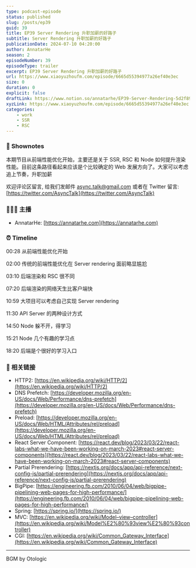 ```yaml
---
type: podcast-episode
status: published
slug: /posts/ep39
guid: 39
title: EP39 Server Rendering 升职加薪的好路子
subtitle: Server Rendering 升职加薪的好路子
publicationDate: 2024-07-10 04:20:00
author: AnnatarHe
season: 2
episodeNumber: 39
episodeType: trailer
excerpt: EP39 Server Rendering 升职加薪的好路子
url: https://www.xiaoyuzhoufm.com/episode/6665d55394977a26ef40e3ec
size: 0
duration: 0
explicit: false
draftLink: https://www.notion.so/annatarhe/EP39-Server-Rendering-5d2f894392124828a971afe2c7957f42?pvs=4
xyzLink: https://www.xiaoyuzhoufm.com/episode/6665d55394977a26ef40e3ec
categories:
    - work
    - SSR
    - RSC
---
```


### 📕 Shownotes

本期节目从前端性能优化开始，主要还是关于 SSR, RSC 和 Node 如何提升渲染性能。目前这条路径看起来应该是个比较确定的 Web 发展方向了。大家可以考虑追上节奏，升职加薪

欢迎评论区留言, 给我们发邮件 [async.talk@gmail.com](mailto:async.talk@gmail.com) 或者在 Twitter 留言: [https://twitter.com/AsyncTalk](https://twitter.com/AsyncTalk)

### 👨‍👨‍👦 主播

- AnnatarHe: [https://annatarhe.com](https://annatarhe.com)

### ⏰ Timeline

00:28 从前端性能优化开始

02:00 传统的前端性能优化在 Server rendering 面前略显尴尬

03:10 后端渲染和 RSC 很不同

07:20 后端渲染的网络天生比客户端快

10:59 大项目可以考虑自己实现 Server rendering

11:30 API Server 的两种设计方式

14:50 Node 躲不开，得学习

15:21 Node 几个有趣的学习点

18:20 后端是个很好的学习入口

### 🔗 相关链接

- HTTP2: [https://en.wikipedia.org/wiki/HTTP/2](https://en.wikipedia.org/wiki/HTTP/2)
- DNS Prefetch: [https://developer.mozilla.org/en-US/docs/Web/Performance/dns-prefetch](https://developer.mozilla.org/en-US/docs/Web/Performance/dns-prefetch)
- Preload: [https://developer.mozilla.org/en-US/docs/Web/HTML/Attributes/rel/preload](https://developer.mozilla.org/en-US/docs/Web/HTML/Attributes/rel/preload)
- React Server Component: [https://react.dev/blog/2023/03/22/react-labs-what-we-have-been-working-on-march-2023#react-server-components](https://react.dev/blog/2023/03/22/react-labs-what-we-have-been-working-on-march-2023#react-server-components)
- Partial Prerendering: [https://nextjs.org/docs/app/api-reference/next-config-js/partial-prerendering](https://nextjs.org/docs/app/api-reference/next-config-js/partial-prerendering)
- BigPipe: [https://engineering.fb.com/2010/06/04/web/bigpipe-pipelining-web-pages-for-high-performance/](https://engineering.fb.com/2010/06/04/web/bigpipe-pipelining-web-pages-for-high-performance/)
- Spring: [https://spring.io/](https://spring.io/)
- MVC: [https://en.wikipedia.org/wiki/Model–view–controller](https://en.wikipedia.org/wiki/Model%E2%80%93view%E2%80%93controller)
- CGI: [https://en.wikipedia.org/wiki/Common_Gateway_Interface](https://en.wikipedia.org/wiki/Common_Gateway_Interface)

--------

BGM by Otologic